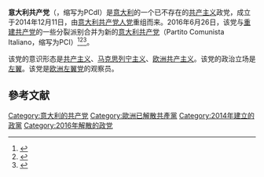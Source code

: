 {{about|2014年－2016年存在的意大利共产党|其它名称相似的政党|意大利共产党 (消歧义)}}
{{共产党}}
'''意大利共产党'''（{{lang-it|Partito Comunista d'Italia}}，缩写为PCdI）是[[意大利|意大利]]的一个已不存在的[[共产主义|共产主义]]政党，成立于2014年12月11日，由[[意大利共产党人党|意大利共产党人党]]重组而来。2016年6月26日，该党与[[重建共产党|重建共产党]]的一些分裂派别合并为新的[[意大利共产党_(2016年)|意大利共产党]]（Partito Comunista Italiano，缩写为PCI）<ref>{{cite web|url=http://bologna.repubblica.it/cronaca/2016/06/24/news/a_bologna_rinasce_il_partito_comunista_italiano-142751004/|title=A Bologna rinasce il Partito Comunista Italiano|website=bologna.repubblica.it|date=24 June 2016|accessdate=16 June 2018|language=it|archive-date=2020-06-19|archive-url=https://web.archive.org/web/20200619051213/https://bologna.repubblica.it/cronaca/2016/06/24/news/a_bologna_rinasce_il_partito_comunista_italiano-142751004/|dead-url=no}}</ref><ref>{{cite web|url=http://pochestorie.corriere.it/2016/06/25/a-25-anni-dalla-bolognina-rinasce-il-pci/|title=A 25 anni dalla Bolognina (ri)nasce il Pci|website=pochestorie.corriere.it|date=25 June 2016|accessdate=16 June 2018|language=it|archive-date=2020-08-03|archive-url=https://web.archive.org/web/20200803152213/https://pochestorie.corriere.it/2016/06/25/a-25-anni-dalla-bolognina-rinasce-il-pci/|dead-url=no}}</ref><ref>{{cite web|url=https://ilmanifesto.it/da-oggi-a-bologna-rinasce-un-partito-per-noi-il-partito/|title=Da oggi a Bologna rinasce un partito. Per noi, 'il' partito|website=ilmanifesto.it|date=24 June 2016|accessdate=16 June 2018|language=it}}</ref>。

该党的意识形态是[[共产主义|共产主义]]、[[马克思列宁主义|马克思列宁主义]]、[[欧洲共产主义|欧洲共产主义]]。该党的政治立场是[[左翼|左翼]]。该党是[[欧洲左翼党|欧洲左翼党]]的观察员。

==參考文献==
{{reflist}}

{{欧洲左翼党}}

[[Category:意大利的共产党|Category:意大利的共产党]]
[[Category:歐洲已解散共產黨|Category:歐洲已解散共產黨]]
[[Category:2014年建立的政黨|Category:2014年建立的政黨]]
[[Category:2016年解散的政党|Category:2016年解散的政党]]